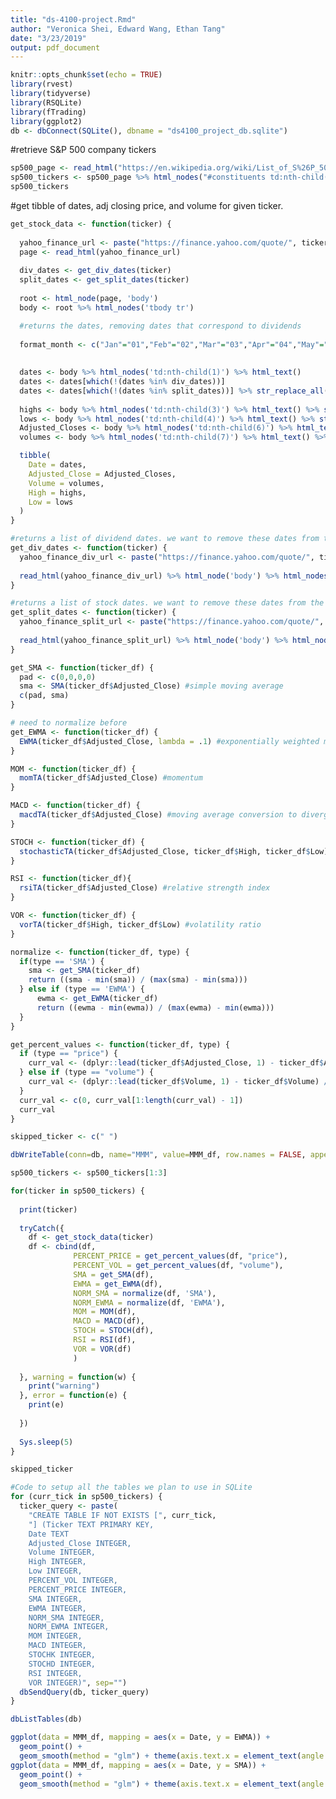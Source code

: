 ```yaml
---
title: "ds-4100-project.Rmd"
author: "Veronica Shei, Edward Wang, Ethan Tang"
date: "3/23/2019"
output: pdf_document
---
```


```r
knitr::opts_chunk$set(echo = TRUE)
library(rvest)
library(tidyverse)
library(RSQLite)
library(fTrading)
library(ggplot2)
db <- dbConnect(SQLite(), dbname = "ds4100_project_db.sqlite")
```

#retrieve S&P 500 company tickers
```r
sp500_page <- read_html("https://en.wikipedia.org/wiki/List_of_S%26P_500_companies")
sp500_tickers <- sp500_page %>% html_nodes("#constituents td:nth-child(2)") %>% html_text()
sp500_tickers
```

#get tibble of dates, adj closing price, and volume for given ticker.
```r
get_stock_data <- function(ticker) {
  
  yahoo_finance_url <- paste("https://finance.yahoo.com/quote/", ticker, "/history?period1=915339600&period2=1553313600&interval=1mo&filter=history&frequency=1mo", sep = "")
  page <- read_html(yahoo_finance_url)
  
  div_dates <- get_div_dates(ticker)
  split_dates <- get_split_dates(ticker)
  
  root <- html_node(page, 'body')
  body <- root %>% html_nodes('tbody tr')

  #returns the dates, removing dates that correspond to dividends
  
  format_month <- c("Jan"="01","Feb"="02","Mar"="03","Apr"="04","May"="05","Jun"="06","Jul"="07","Aug"="08","Sep"="09","Oct"="10","Nov"="11","Dec"="12")
  
  
  dates <- body %>% html_nodes('td:nth-child(1)') %>% html_text()
  dates <- dates[which(!(dates %in% div_dates))]
  dates <- dates[which(!(dates %in% split_dates))] %>% str_replace_all(format_month) %>% str_replace("\\s01,\\s","/01/") %>% str_remove_all("\\s") %>% str_remove("20") %>% as.Date("%m/%d/%y")
  
  highs <- body %>% html_nodes('td:nth-child(3)') %>% html_text() %>% str_replace_all(",","") %>% as.numeric()
  lows <- body %>% html_nodes('td:nth-child(4)') %>% html_text() %>% str_replace_all(",","") %>% as.numeric()
  Adjusted_Closes <- body %>% html_nodes('td:nth-child(6)') %>% html_text() %>% str_replace_all(",","") %>% as.numeric()
  volumes <- body %>% html_nodes('td:nth-child(7)') %>% html_text() %>% str_replace_all(",","") %>% as.numeric()

  tibble(
    Date = dates,
    Adjusted_Close = Adjusted_Closes,
    Volume = volumes,
    High = highs,
    Low = lows
  )
}

#returns a list of dividend dates. we want to remove these dates from the historical data
get_div_dates <- function(ticker) {
  yahoo_finance_div_url <- paste("https://finance.yahoo.com/quote/", ticker, "/history?period1=915339600&period2=1553313600&interval=1mo&filter=div&frequency=1mo", sep = "")
  
  read_html(yahoo_finance_div_url) %>% html_node('body') %>% html_nodes('tbody tr td:nth-child(1)') %>% html_text()
}

#returns a list of stock dates. we want to remove these dates from the historical data
get_split_dates <- function(ticker) {
  yahoo_finance_split_url <- paste("https://finance.yahoo.com/quote/", ticker, "/history?period1=915339600&period2=1553313600&interval=1mo&filter=split&frequency=1mo", sep = "")
  
  read_html(yahoo_finance_split_url) %>% html_node('body') %>% html_nodes('tbody tr td:nth-child(1)') %>% html_text()
}
```

```r
get_SMA <- function(ticker_df) {
  pad <- c(0,0,0,0)
  sma <- SMA(ticker_df$Adjusted_Close) #simple moving average
  c(pad, sma)
}
```

```r
# need to normalize before
get_EWMA <- function(ticker_df) {
  EWMA(ticker_df$Adjusted_Close, lambda = .1) #exponentially weighted moving average
}
```

```r
MOM <- function(ticker_df) {
  momTA(ticker_df$Adjusted_Close) #momentum 
}
```

```r
MACD <- function(ticker_df) {
  macdTA(ticker_df$Adjusted_Close) #moving average conversion to divergents
}
```

```r
STOCH <- function(ticker_df) {
  stochasticTA(ticker_df$Adjusted_Close, ticker_df$High, ticker_df$Low)
}
```

```r
RSI <- function(ticker_df){
  rsiTA(ticker_df$Adjusted_Close) #relative strength index
}
```

```r
VOR <- function(ticker_df) {
  vorTA(ticker_df$High, ticker_df$Low) #volatility ratio
}
```

```r
normalize <- function(ticker_df, type) {
  if(type == 'SMA') {
    sma <- get_SMA(ticker_df)
    return ((sma - min(sma)) / (max(sma) - min(sma)))
  } else if (type == 'EWMA') {
      ewma <- get_EWMA(ticker_df)
      return ((ewma - min(ewma)) / (max(ewma) - min(ewma)))
  }
}
```

```r
get_percent_values <- function(ticker_df, type) {
  if (type == "price") {
    curr_val <- (dplyr::lead(ticker_df$Adjusted_Close, 1) - ticker_df$Adjusted_Close) / ticker_df$Adjusted_Close * 100
  } else if (type == "volume") {
    curr_val <- (dplyr::lead(ticker_df$Volume, 1) - ticker_df$Volume) / ticker_df$Volume * 100
  }
  curr_val <- c(0, curr_val[1:length(curr_val) - 1])
  curr_val
}
```

```r
skipped_ticker <- c(" ")

dbWriteTable(conn=db, name="MMM", value=MMM_df, row.names = FALSE, append = TRUE)
```

```r
sp500_tickers <- sp500_tickers[1:3]

for(ticker in sp500_tickers) {
  
  print(ticker)
  
  tryCatch({
    df <- get_stock_data(ticker)
    df <- cbind(df,
              PERCENT_PRICE = get_percent_values(df, "price"),
              PERCENT_VOL = get_percent_values(df, "volume"),
              SMA = get_SMA(df),
              EWMA = get_EWMA(df),
              NORM_SMA = normalize(df, 'SMA'),
              NORM_EWMA = normalize(df, 'EWMA'),
              MOM = MOM(df),
              MACD = MACD(df),
              STOCH = STOCH(df),
              RSI = RSI(df),
              VOR = VOR(df)
              )
    
  }, warning = function(w) {
    print("warning")
  }, error = function(e) {
    print(e)
    
  })
  
  Sys.sleep(5)
}

skipped_ticker
```

```r
#Code to setup all the tables we plan to use in SQLite
for (curr_tick in sp500_tickers) {
  ticker_query <- paste(
    "CREATE TABLE IF NOT EXISTS [", curr_tick,
    "] (Ticker TEXT PRIMARY KEY,
    Date TEXT
    Adjusted_Close INTEGER,
    Volume INTEGER,
    High INTEGER,
    Low INTEGER,
    PERCENT_VOL INTEGER,
    PERCENT_PRICE INTEGER,
    SMA INTEGER,
    EWMA INTEGER,
    NORM_SMA INTEGER,
    NORM_EWMA INTEGER,
    MOM INTEGER,
    MACD INTEGER,
    STOCHK INTEGER,
    STOCHD INTEGER,
    RSI INTEGER,
    VOR INTEGER)", sep="")
  dbSendQuery(db, ticker_query)
}
```

```r
dbListTables(db)
```


```r
ggplot(data = MMM_df, mapping = aes(x = Date, y = EWMA)) + 
  geom_point() +
  geom_smooth(method = "glm") + theme(axis.text.x = element_text(angle = 90, hjust = 1))
ggplot(data = MMM_df, mapping = aes(x = Date, y = SMA)) + 
  geom_point() +
  geom_smooth(method = "glm") + theme(axis.text.x = element_text(angle = 90, hjust = 1))
```